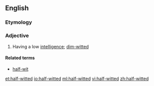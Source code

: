 ==English==

===Etymology===
{{prefix|half|witted}}

===Adjective===
{{en-adj|-|pos=[[half]]-[[witted]]}}

# Having a low [[intelligence]]; [[dim-witted]]

====Related terms====
*[[half-wit]]

[[et:half-witted]]
[[io:half-witted]]
[[ml:half-witted]]
[[vi:half-witted]]
[[zh:half-witted]]